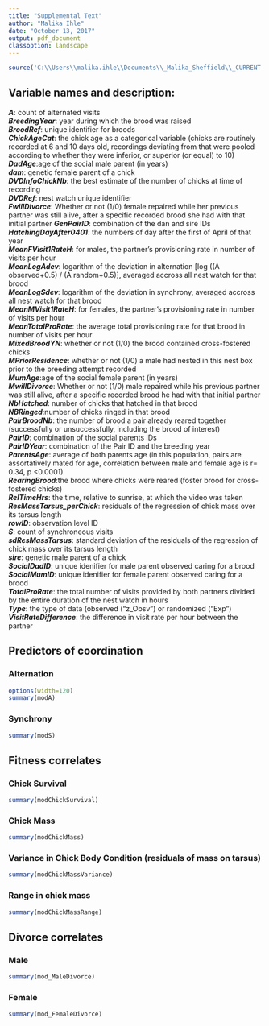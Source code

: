 ```yaml
---
title: "Supplemental Text"
author: "Malika Ihle"
date: "October 13, 2017"
output: pdf_document
classoption: landscape
---
```


```r
source('C:\\Users\\malika.ihle\\Documents\\_Malika_Sheffield\\_CURRENT BACKUP\\stats&data_extraction\\_ProvisioningDataCombination\\Coordination_DataAnalyses.R')
```


## Variable names and description:
**_A_**: count of alternated visits  
**_BreedingYear_**: year during which the brood was raised  
**_BroodRef_**: unique identifier for broods  
**_ChickAgeCat_**: the chick age as a categorical variable (chicks are routinely recorded at 6 and 10 days old, recordings deviating from that were pooled according to whether they were inferior, or superior (or equal) to 10)  
**_DadAge_**:age of the social male parent (in years)  
**_dam_**: genetic female parent of a chick  
**_DVDInfoChickNb_**: the best estimate of the number of chicks at time of recording  
**_DVDRef_**: nest watch unique identifier  
**_FwillDivorce_**: Whether or not (1/0) female repaired while her previous partner was still alive, after a specific recorded brood she had with that initial partner 
**_GenPairID_**: combination of the dan and sire IDs  
**_HatchingDayAfter0401_**: the numbers of day after the first of April of that year  
**_MeanFVisit1RateH_**: for males, the partner’s provisioning rate in number of visits per hour  
**_MeanLogAdev_**: logarithm of the deviation in alternation [log ((A observed+0.5) / (A random+0.5)], averaged accross all nest watch for that brood  
**_MeanLogSdev_**: logarithm of the deviation in synchrony, averaged accross all nest watch for that brood  
**_MeanMVisit1RateH_**: for females, the partner’s provisioning rate in number of visits per hour  
**_MeanTotalProRate_**: the average total provisioning rate for that brood in number of visits per hour   
**_MixedBroodYN_**: whether or not (1/0) the brood contained cross-fostered chicks  
**_MPriorResidence_**: whether or not (1/0) a male had nested in this nest box prior to the breeding attempt recorded  
**_MumAge_**:age of the social female parent (in years)  
**_MwillDivorce_**: Whether or not (1/0) male repaired while his previous partner was still alive, after a specific recorded brood he had with that initial partner  
**_NbHatched_**: number of chicks that hatched in that brood  
**_NBRinged_**:number of chicks ringed in that brood  
**_PairBroodNb_**: the number of brood a pair already reared together (successfully or unsuccessfully, including the brood of interest)  
**_PairID_**: combination of the social parents IDs  
**_PairIDYear_**: combination of the Pair ID and the breeding year  
**_ParentsAge_**: average of both parents age (in this population, pairs are assortatively mated for age, correlation between male and female age is r= 0.34, p <0.0001)   
**_RearingBrood_**:the brood where chicks were reared (foster brood for cross-fostered chicks)  
**_RelTimeHrs_**: the time, relative to sunrise, at which the video was taken  
**_ResMassTarsus_perChick_**: residuals of the regression of chick mass over its tarsus length  
**_rowID_**: observation level ID  
**_S_**: count of synchroneous visits  
**_sdResMassTarsus_**: standard deviation of the residuals of the regression of chick mass over its tarsus length  
**_sire_**: genetic male parent of a chick  
**_SocialDadID_**: unique idenifier for male parent observed caring for a brood  
**_SocialMumID_**: unique idenifier for female parent observed caring for a brood  
**_TotalProRate_**: the total number of visits provided by both partners divided by the entire duration of the nest watch in hours   
**_Type_**: the type of data (observed ("z_Obsv") or randomized ("Exp")  
**_VisitRateDifference_**: the difference in visit rate per hour between the partner  


## Predictors of coordination

### Alternation

```r
options(width=120)
summary(modA)
```
### Synchrony

```r
summary(modS)
```

## Fitness correlates

### Chick Survival

```r
summary(modChickSurvival) 
```

### Chick Mass

```r
summary(modChickMass) 
```

### Variance in Chick Body Condition (residuals of mass on tarsus)

```r
summary(modChickMassVariance)
```

### Range in chick mass

```r
summary(modChickMassRange)
```

## Divorce correlates

### Male

```r
summary(mod_MaleDivorce) 
```
### Female

```r
summary(mod_FemaleDivorce)
```




